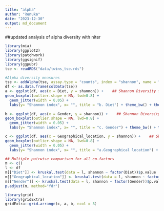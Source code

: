 ```yaml
---
title: "alpha"
author: "Renuka"
date: "2023-12-30"
output: md_document
---
```



##updated analysis of alpha diversity with niter

```r
library(mia)
library(ggplot2)
library(patchwork)
library(ggsignif)
library(ggpubr)
tse <- readRDS("data/twins_tse.rds")

#Alpha diversity measures
tse <- addAlpha(tse, assay.type = "counts", index = "shannon", name = "shannon", sample = min(colSums(assay(tse, "counts")), na.rm = TRUE), niter=10)
df <- as.data.frame(colData(tse))
a <- ggplot(df, aes(x = Diet, y = shannon)) +    ## Shannon Diversity for Diet
geom_boxplot(outlier.shape = NA, lwd=0.8) + 
  geom_jitter(width = 0.05) + 
  labs(y= "Shannon index", x= "", title = "b. Diet") + theme_bw() + theme(text = element_text(size = 25), axis.text = element_text(size = 20), axis.title = element_text(size = 20))
  
b <- ggplot(df, aes(x = Gender, y = shannon)) +    ## Shannon Diversity for Gender
geom_boxplot(outlier.shape = NA, lwd=0.8) + 
  geom_jitter(width = 0.05) + 
  labs(y= "Shannon index", x= "", title = "c. Gender") + theme_bw() + theme(text = element_text(size = 25), axis.text = element_text(size = 20), axis.title = element_text(size = 20), axis.title.x = element_text(size = 30)) 

c <- ggplot(df, aes(x = Geographical_location, y = shannon)) +    ## Shannon Diversity for location
geom_boxplot(outlier.shape = NA, lwd=0.8) + 
  geom_jitter(width = 0.05) + 
  labs(y= "Shannon index", x= "", title = "a.Geographical location") + theme_bw() + theme(text = element_text(size = 23), axis.text = element_text(size = 20), axis.title = element_text(size = 20))  + geom_bracket(xmin = "Ahmednagar", xmax= "Pune", y.position = 1.9,label = "0.06") #geom_signif(comparisons = list(c("Ahmednagar", "Pune")), map_signif_level =TRUE, na.rm = TRUE) #+ geom_signif(comparisons = list(c("Ahmednagar", "Pune"), c("Pune","Nashik"), c("Nashik", "Ahmednagar")), map_signif_level = FALSE, na.rm = TRUE)

## Multiple pairwise comparison for all co-factors
m <- c()
l <- df
m[["Diet"]] <- kruskal.test(data = l, shannon ~ factor(Diet))$p.value
m[["Geographical_location"]] <- kruskal.test(data = l, shannon ~ factor(Geographical_location))$p.value
m[["Gender"]] <- kruskal.test(data = l, shannon ~ factor(Gender))$p.value
p.adjust(m, method="fdr")

library(grid)
library(gridExtra)
gridExtra::grid.arrange(c, a, b, ncol = 3)
```
